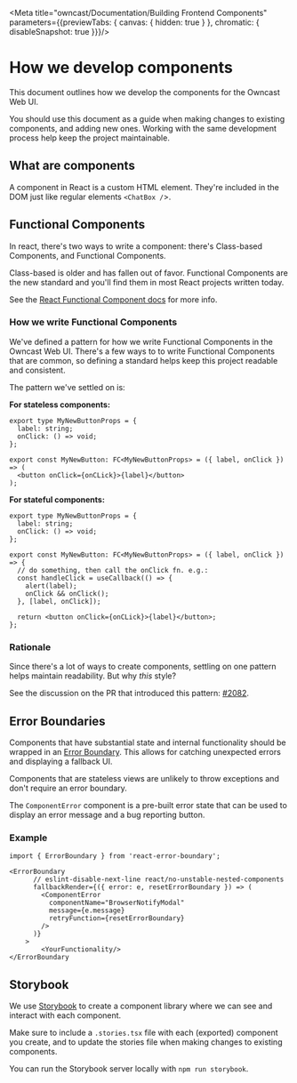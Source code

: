 
<Meta title="owncast/Documentation/Building Frontend Components" parameters={{previewTabs: { canvas: { hidden: true } }, chromatic: { disableSnapshot: true }}}/>

# How we develop components

This document outlines how we develop the components for the Owncast Web UI.

You should use this document as a guide when making changes to existing components, and adding new ones.
Working with the same development process help keep the project maintainable.

## What are components

A component in React is a custom HTML element. They're included in the DOM just like regular elements `<ChatBox /`>.

## Functional Components

In react, there's two ways to write a component: there's Class-based Components, and Functional Components.

Class-based is older and has fallen out of favor.
Functional Components are the new standard and you'll find them in most React projects written today.

See the [React Functional Component docs](https://reactjs.org/docs/components-and-props.html) for more info.

### How we write Functional Components

We've defined a pattern for how we write Functional Components in the Owncast Web UI.
There's a few ways to to write Functional Components that are common, so defining a standard helps keep this project readable and consistent.

The pattern we've settled on is:

**For stateless components:**

```tsx
export type MyNewButtonProps = {
  label: string;
  onClick: () => void;
};

export const MyNewButton: FC<MyNewButtonProps> = ({ label, onClick }) => (
  <button onClick={onCLick}>{label}</button>
);
```

**For stateful components:**

```tsx
export type MyNewButtonProps = {
  label: string;
  onClick: () => void;
};

export const MyNewButton: FC<MyNewButtonProps> = ({ label, onClick }) => {
  // do something, then call the onClick fn. e.g.:
  const handleClick = useCallback(() => {
    alert(label);
    onClick && onClick();
  }, [label, onClick]);

  return <button onClick={onCLick}>{label}</button>;
};
```

### Rationale

Since there's a lot of ways to create components, settling on one pattern helps maintain readability.
But why _this_ style?

See the discussion on the PR that introduced this pattern: [#2082](https://github.com/owncast/owncast/pull/2082).

## Error Boundaries

Components that have substantial state and internal functionality should be wrapped in an [Error Boundary](https://reactjs.org/docs/error-boundaries.html). This allows for catching unexpected errors and displaying a fallback UI.

Components that are stateless views are unlikely to throw exceptions and don't require an error boundary.

The `ComponentError` component is a pre-built error state that can be used to display an error message and a bug reporting button.

### Example

```tsx
import { ErrorBoundary } from 'react-error-boundary';

<ErrorBoundary
      // eslint-disable-next-line react/no-unstable-nested-components
      fallbackRender={({ error: e, resetErrorBoundary }) => (
        <ComponentError
          componentName="BrowserNotifyModal"
          message={e.message}
          retryFunction={resetErrorBoundary}
        />
      )}
    >
		<YourFunctionality/>
</ErrorBoundary
```

## Storybook

We use [Storybook](https://storybook.js.org/) to create a component library where we can see and interact with each component.

Make sure to include a `.stories.tsx` file with each (exported) component you create, and to update the stories file when making changes to existing components.

You can run the Storybook server locally with `npm run storybook`.


